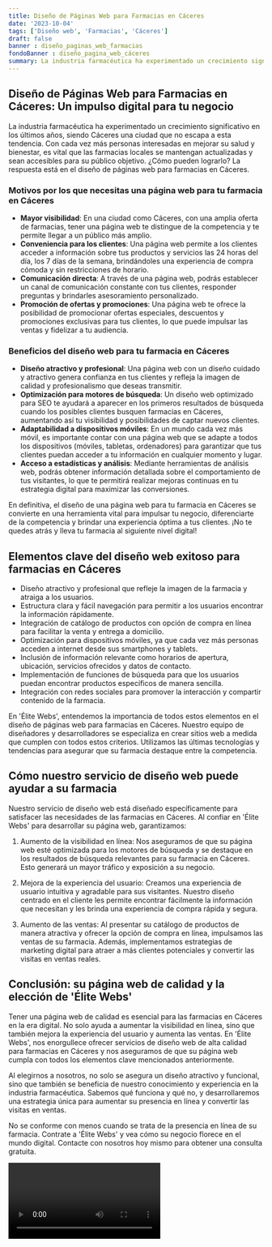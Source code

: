 ```yaml
---
title: Diseño de Páginas Web para Farmacias en Cáceres
date: '2023-10-04'
tags: ['Diseño web', 'Farmacias', 'Cáceres']
draft: false
banner : diseño_paginas_web_farmacias
fondoBanner : diseño_pagina_web_cáceres
summary: La industria farmacéutica ha experimentado un crecimiento significativo en los últimos años, siendo Cáceres una ciudad que no escapa a esta tendencia. Con cada vez más personas interesadas en mejorar su salud y bienestar, es vital que las farmacias locales se mantengan actualizadas y sean accesibles para su público objetivo. ¿Cómo pueden lograrlo? La respuesta está en el diseño de páginas web para farmacias en Cáceres.
---
```


## Diseño de Páginas Web para Farmacias en Cáceres: Un impulso digital para tu negocio

La industria farmacéutica ha experimentado un crecimiento significativo en los últimos años, siendo Cáceres una ciudad que no escapa a esta tendencia. Con cada vez más personas interesadas en mejorar su salud y bienestar, es vital que las farmacias locales se mantengan actualizadas y sean accesibles para su público objetivo. ¿Cómo pueden lograrlo? La respuesta está en el diseño de páginas web para farmacias en Cáceres.

### Motivos por los que necesitas una página web para tu farmacia en Cáceres

- **Mayor visibilidad**: En una ciudad como Cáceres, con una amplia oferta de farmacias, tener una página web te distingue de la competencia y te permite llegar a un público más amplio.
- **Conveniencia para los clientes**: Una página web permite a los clientes acceder a información sobre tus productos y servicios las 24 horas del día, los 7 días de la semana, brindándoles una experiencia de compra cómoda y sin restricciones de horario.
- **Comunicación directa**: A través de una página web, podrás establecer un canal de comunicación constante con tus clientes, responder preguntas y brindarles asesoramiento personalizado.
- **Promoción de ofertas y promociones**: Una página web te ofrece la posibilidad de promocionar ofertas especiales, descuentos y promociones exclusivas para tus clientes, lo que puede impulsar las ventas y fidelizar a tu audiencia.

### Beneficios del diseño web para tu farmacia en Cáceres

- **Diseño atractivo y profesional**: Una página web con un diseño cuidado y atractivo genera confianza en tus clientes y refleja la imagen de calidad y profesionalismo que deseas transmitir.
- **Optimización para motores de búsqueda**: Un diseño web optimizado para SEO te ayudará a aparecer en los primeros resultados de búsqueda cuando los posibles clientes busquen farmacias en Cáceres, aumentando así tu visibilidad y posibilidades de captar nuevos clientes.
- **Adaptabilidad a dispositivos móviles**: En un mundo cada vez más móvil, es importante contar con una página web que se adapte a todos los dispositivos (móviles, tabletas, ordenadores) para garantizar que tus clientes puedan acceder a tu información en cualquier momento y lugar.
- **Acceso a estadísticas y análisis**: Mediante herramientas de análisis web, podrás obtener información detallada sobre el comportamiento de tus visitantes, lo que te permitirá realizar mejoras continuas en tu estrategia digital para maximizar las conversiones.

En definitiva, el diseño de una página web para tu farmacia en Cáceres se convierte en una herramienta vital para impulsar tu negocio, diferenciarte de la competencia y brindar una experiencia óptima a tus clientes. ¡No te quedes atrás y lleva tu farmacia al siguiente nivel digital!

<GifSeo />

<Cta />

## Elementos clave del diseño web exitoso para farmacias en Cáceres

- Diseño atractivo y profesional que refleje la imagen de la farmacia y atraiga a los usuarios.
- Estructura clara y fácil navegación para permitir a los usuarios encontrar la información rápidamente.
- Integración de catálogo de productos con opción de compra en línea para facilitar la venta y entrega a domicilio.
- Optimización para dispositivos móviles, ya que cada vez más personas acceden a internet desde sus smartphones y tablets.
- Inclusión de información relevante como horarios de apertura, ubicación, servicios ofrecidos y datos de contacto.
- Implementación de funciones de búsqueda para que los usuarios puedan encontrar productos específicos de manera sencilla.
- Integración con redes sociales para promover la interacción y compartir contenido de la farmacia.

En 'Élite Webs', entendemos la importancia de todos estos elementos en el diseño de páginas web para farmacias en Cáceres. Nuestro equipo de diseñadores y desarrolladores se especializa en crear sitios web a medida que cumplen con todos estos criterios. Utilizamos las últimas tecnologías y tendencias para asegurar que su farmacia destaque entre la competencia.

## Cómo nuestro servicio de diseño web puede ayudar a su farmacia

Nuestro servicio de diseño web está diseñado específicamente para satisfacer las necesidades de las farmacias en Cáceres. Al confiar en 'Élite Webs' para desarrollar su página web, garantizamos:

1. Aumento de la visibilidad en línea: Nos aseguramos de que su página web esté optimizada para los motores de búsqueda y se destaque en los resultados de búsqueda relevantes para su farmacia en Cáceres. Esto generará un mayor tráfico y exposición a su negocio.

2. Mejora de la experiencia del usuario: Creamos una experiencia de usuario intuitiva y agradable para sus visitantes. Nuestro diseño centrado en el cliente les permite encontrar fácilmente la información que necesitan y les brinda una experiencia de compra rápida y segura.

3. Aumento de las ventas: Al presentar su catálogo de productos de manera atractiva y ofrecer la opción de compra en línea, impulsamos las ventas de su farmacia. Además, implementamos estrategias de marketing digital para atraer a más clientes potenciales y convertir las visitas en ventas reales.

## Conclusión: su página web de calidad y la elección de 'Élite Webs'

Tener una página web de calidad es esencial para las farmacias en Cáceres en la era digital. No solo ayuda a aumentar la visibilidad en línea, sino que también mejora la experiencia del usuario y aumenta las ventas. En 'Élite Webs', nos enorgullece ofrecer servicios de diseño web de alta calidad para farmacias en Cáceres y nos aseguramos de que su página web cumpla con todos los elementos clave mencionados anteriormente.

Al elegirnos a nosotros, no solo se asegura un diseño atractivo y funcional, sino que también se beneficia de nuestro conocimiento y experiencia en la industria farmacéutica. Sabemos qué funciona y qué no, y desarrollaremos una estrategia única para aumentar su presencia en línea y convertir las visitas en ventas.

No se conforme con menos cuando se trata de la presencia en línea de su farmacia. Contrate a 'Élite Webs' y vea cómo su negocio florece en el mundo digital. Contacte con nosotros hoy mismo para obtener una consulta gratuita.

<Video />

<CtaBot job='Farmacias' city='Cáceres'/>

<Gmaps query='Cáceres+españa+maps' />